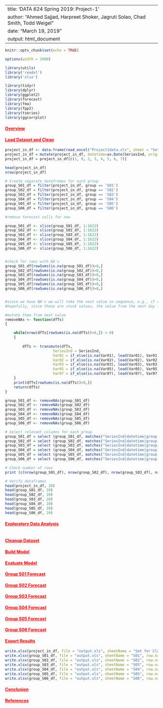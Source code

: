 
---
title: 'DATA 624 Spring 2019: Project-1'
author: "Ahmed Sajjad, Harpreet Shoker, Jagruti Solao, Chad Smith, Todd Weigel"
date: "March 19, 2019"
output: html_document
---

```{r setup, include=FALSE}
knitr::opts_chunk$set(echo = TRUE)
```

```{r set-options, echo=FALSE, cache=FALSE}
options(width = 3000)
```

```{r}
library(utils)
library('readxl')
library('xlsx')

library(tidyr)
library(dplyr)
library(ggplot2)
library(forecast)
library(fma)
library(fpp2)
library(tseries)
library(ggcorrplot)
```

#### <span style="color:red"><b><u>Overview</u></b></span>


#### <span style="color:red"><b><u>Load Dataset and Clean</u></b></span>

```{r}
project_in_df <- data.frame(read_excel("Project1data.xls", sheet = "Set for Class"))
project_in_df = mutate(project_in_df, datetime=as.Date(SeriesInd, origin="1899-12-30"))
project_in_df = project_in_df[c(1, 8, 2, 3, 4, 5, 6, 7)]

head(project_in_df)
nrow(project_in_df)

# Create separate dataframes for each group
group_S01_df = filter(project_in_df, group == 'S01')
group_S02_df = filter(project_in_df, group == 'S02')
group_S03_df = filter(project_in_df, group == 'S03')
group_S04_df = filter(project_in_df, group == 'S04')
group_S05_df = filter(project_in_df, group == 'S05')
group_S06_df = filter(project_in_df, group == 'S06')

#remove forecast cells for now

group_S01_df <- slice(group_S01_df, 1:1622) 
group_S02_df <- slice(group_S02_df, 1:1622) 
group_S03_df <- slice(group_S03_df, 1:1622) 
group_S04_df <- slice(group_S04_df, 1:1622) 
group_S05_df <- slice(group_S05_df, 1:1622) 
group_S06_df <- slice(group_S06_df, 1:1622)


#check for rows with NA's
group_S01_df[rowSums(is.na(group_S01_df))>0,]
group_S02_df[rowSums(is.na(group_S02_df))>0,]
group_S03_df[rowSums(is.na(group_S03_df))>0,]
group_S04_df[rowSums(is.na(group_S04_df))>0,]
group_S05_df[rowSums(is.na(group_S05_df))>0,]
group_S06_df[rowSums(is.na(group_S06_df))>0,]


#since we have NA's we will take the next value in sequence, e.g., if row 1600 is NA for Var01, take value from row 1601
#hopefully, since these are stock values, the value from the next day for the few missing values we have, should be close enough

#mutate them from next value
removeNAs <- function(dfTs)
{

    while(nrow(dfTs[rowSums(is.na(dfTs))>0,]) > 0)
    {           
    
        dfTs <- transmute(dfTs, 
                      SeriesInd = SeriesInd,
                      Var01 = if_else(is.na(Var01), lead(Var01), Var01),
                      Var02 = if_else(is.na(Var02), lead(Var02), Var02),
                      Var03 = if_else(is.na(Var03), lead(Var03), Var03),
                      Var05 = if_else(is.na(Var05), lead(Var05), Var05),
                      Var07 = if_else(is.na(Var07), lead(Var07), Var07))
    }
    print(dfTs[rowSums(is.na(dfTs))>0,])
    return(dfTs)
}

group_S01_df <- removeNAs(group_S01_df)
group_S02_df <- removeNAs(group_S02_df)
group_S03_df <- removeNAs(group_S03_df)
group_S04_df <- removeNAs(group_S04_df)
group_S05_df <- removeNAs(group_S05_df)
group_S06_df <- removeNAs(group_S06_df)

# Select relevant columns for each group
group_S01_df = select (group_S01_df, matches("SeriesInd|datetime|group|Var01|Var02"))
group_S02_df = select (group_S02_df, matches("SeriesInd|datetime|group|Var02|Var03"))
group_S03_df = select (group_S03_df, matches("SeriesInd|datetime|group|Var05|Var07"))
group_S04_df = select (group_S04_df, matches("SeriesInd|datetime|group|Var01|Var02"))
group_S05_df = select (group_S05_df, matches("SeriesInd|datetime|group|Var02|Var03"))
group_S06_df = select (group_S06_df, matches("SeriesInd|datetime|group|Var05|Var07"))

# Check number of rows
print (c(nrow(group_S01_df), nrow(group_S02_df), nrow(group_S03_df), nrow(group_S04_df), nrow(group_S05_df), nrow(group_S06_df)))

# Verify dataframes
head(project_in_df, 20)
head(group_S01_df, 20)
head(group_S02_df, 20)
head(group_S03_df, 20)
head(group_S04_df, 20)
head(group_S05_df, 20)
head(group_S06_df, 20)
```

#### <span style="color:red"><b><u>Exploratory Data Analysis</u></b></span>
```{r}
```

#### <span style="color:red"><b><u>Cleanup Dataset</u></b></span>


#### <span style="color:red"><b><u>Build Model</u></b></span>


#### <span style="color:red"><b><u>Evaluate Model</u></b></span>


#### <span style="color:red"><b><u>Group S01 Forecast</u></b></span>
#### <span style="color:red"><b><u>Group S02 Forecast</u></b></span>
#### <span style="color:red"><b><u>Group S03 Forecast</u></b></span>
#### <span style="color:red"><b><u>Group S04 Forecast</u></b></span>
#### <span style="color:red"><b><u>Group S05 Forecast</u></b></span>
#### <span style="color:red"><b><u>Group S06 Forecast</u></b></span>


#### <span style="color:red"><b><u>Export Results</u></b></span>
```{r}
write.xlsx(project_in_df, file = "output.xls", sheetName = "Set for Class", row.names=FALSE, append = FALSE)
write.xlsx(group_S01_df, file = "output.xls", sheetName = "S01", row.names=FALSE, append = TRUE)
write.xlsx(group_S02_df, file = "output.xls", sheetName = "S02", row.names=FALSE, append = TRUE)
write.xlsx(group_S03_df, file = "output.xls", sheetName = "S03", row.names=FALSE, append = TRUE)
write.xlsx(group_S04_df, file = "output.xls", sheetName = "S04", row.names=FALSE, append = TRUE)
write.xlsx(group_S05_df, file = "output.xls", sheetName = "S05", row.names=FALSE, append = TRUE)
write.xlsx(group_S06_df, file = "output.xls", sheetName = "S06", row.names=FALSE, append = TRUE)

```

#### <span style="color:red"><b><u>Conclusion</u></b></span>

#### <span style="color:red"><b><u>References</u></b></span>


